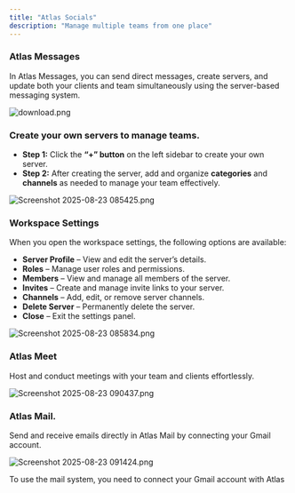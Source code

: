 ```yaml
---
title: "Atlas Socials"
description: "Manage multiple teams from one place"
---
```


### Atlas Messages

In Atlas Messages, you can send direct messages, create servers, and update both your clients and team simultaneously using the server-based messaging system.

![download.png](/images/download.png)

### Create your own servers to manage teams.

- **Step 1:** Click the **“\+” button** on the left sidebar to create your own server.
- **Step 2:** After creating the server, add and organize **categories** and **channels** as needed to manage your team effectively.

![Screenshot 2025-08-23 085425.png](/images/Screenshot2025-08-23085425.png)

### Workspace Settings

When you open the workspace settings, the following options are available:

- **Server Profile** – View and edit the server’s details.
- **Roles** – Manage user roles and permissions.
- **Members** – View and manage all members of the server.
- **Invites** – Create and manage invite links to your server.
- **Channels** – Add, edit, or remove server channels.
- **Delete Server** – Permanently delete the server.
- **Close** – Exit the settings panel.

![Screenshot 2025-08-23 085834.png](/images/Screenshot2025-08-23085834.png)

### Atlas Meet

Host and conduct meetings with your team and clients effortlessly.

![Screenshot 2025-08-23 090437.png](/images/Screenshot2025-08-23090437.png)

### Atlas Mail.

Send and receive emails directly in Atlas Mail by connecting your Gmail account.

![Screenshot 2025-08-23 091424.png](/images/Screenshot2025-08-23091424.png)

<Warning>
  To use the mail system, you need to connect your Gmail account with Atlas
</Warning>
